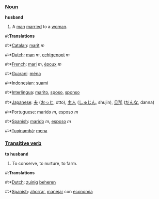 ===[[Noun]]===

'''husband'''

#A [[man]] [[marry|married]] to a [[woman]].

#:'''Translations'''
#:*[[Catalan]]: [[marit]] ''m''
#:*[[Dutch]]: [[man]] ''m'', [[echtgenoot]] ''m''
#:*[[French]]: [[mari]] ''m'', [[époux]] ''m''
#:*[[Guaraní]]: [[ména]]
#:*[[Indonesian]]: [[suami]]
#:*[[Interlingua]]: [[marito]], [[sposo]], [[sponso]]
#:*[[Japanese]]: [[夫]] ([[おっと]], otto), [[主人]] ([[しゅじん]], shujin), [[旦那]] ([[だんな]], danna)
#:*[[Portuguese]]: [[marido]] ''m'', [[esposo]] ''m''
#:*[[Spanish]]: [[marido]] ''m'', [[esposo]] ''m''
#:*[[Tupinambá]]: [[mena]]

===[[Transitive verb]]===

'''to husband'''

#To conserve, to nurture, to farm.

#:'''Translations'''
#:*[[Dutch]]: [[zuinig]] [[beheren]]
#:*[[Spanish]]: [[ahorrar]], [[manejar]] con [[economia]]